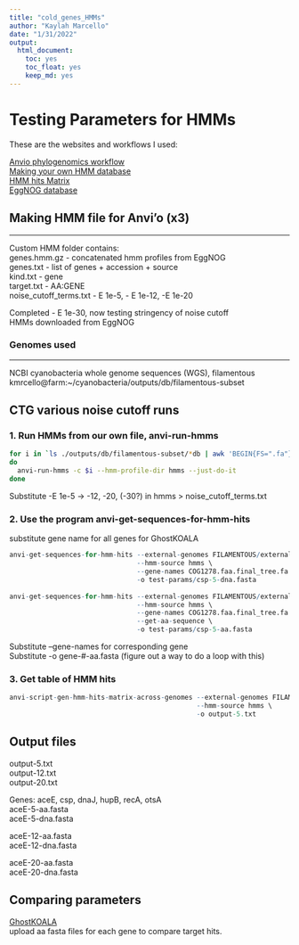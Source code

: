 ```yaml
---
title: "cold_genes_HMMs"
author: "Kaylah Marcello"
date: "1/31/2022"
output:
  html_document:
    toc: yes
    toc_float: yes
    keep_md: yes
---
```


# Testing Parameters for HMMs 

These are the websites and workflows I used:

[Anvio phylogenomics workflow](https://merenlab.org/2017/06/07/phylogenomics/)  
[Making your own HMM database](https://merenlab.org/2016/05/21/archaeal-single-copy-genes/)  
[HMM hits Matrix](https://anvio.org/help/main/programs/anvi-script-gen-hmm-hits-matrix-across-genomes/)  
[EggNOG database](http://eggnog5.embl.de/#/app/results)

## Making HMM file for Anvi'o (x3)
***
Custom HMM folder contains:  
genes.hmm.gz - concatenated hmm profiles from EggNOG  
genes.txt - list of genes + accession + source  
kind.txt - gene  
target.txt - AA:GENE  
noise_cutoff_terms.txt - E 1e-5, - E 1e-12, -E 1e-20  

Completed - E 1e-30, now testing stringency of noise cutoff  
HMMs downloaded from EggNOG  

### Genomes used
***
NCBI cyanobacteria whole genome sequences (WGS), filamentous  
kmrcello@farm:~/cyanobacteria/outputs/db/filamentous-subset  

## CTG various noise cutoff runs

### 1. Run HMMs from our own file, anvi-run-hmms
```bash
for i in `ls ./outputs/db/filamentous-subset/*db | awk 'BEGIN{FS=".fa"}{print $1}'`
do
  anvi-run-hmms -c $i --hmm-profile-dir hmms --just-do-it
done
```  
Substitute -E 1e-5 -> -12, -20, (-30?) in hmms > noise_cutoff_terms.txt  

### 2. Use the program anvi-get-sequences-for-hmm-hits 
substitute gene name for all genes for GhostKOALA
```r
anvi-get-sequences-for-hmm-hits --external-genomes FILAMENTOUS/external-genomes-filamentous-names.tsv \
                                --hmm-source hmms \
                                --gene-names COG1278.faa.final_tree.fa \
                                -o test-params/csp-5-dna.fasta  
  
anvi-get-sequences-for-hmm-hits --external-genomes FILAMENTOUS/external-genomes-filamentous-names.tsv \
                                --hmm-source hmms \
                                --gene-names COG1278.faa.final_tree.fa \
                                --get-aa-sequence \
                                -o test-params/csp-5-aa.fasta  
```  
Substitute --gene-names for corresponding gene  
Substitute -o gene-#-aa.fasta 
(figure out a way to do a loop with this)

### 3. Get table of HMM hits
```r
anvi-script-gen-hmm-hits-matrix-across-genomes --external-genomes FILAMENTOUS/external-genomes-filamentous-names.tsv \
                                               --hmm-source hmms \
                                               -o output-5.txt
```

## Output files
output-5.txt  
output-12.txt  
output-20.txt  

Genes: aceE, csp, dnaJ, hupB, recA, otsA  
aceE-5-aa.fasta  
aceE-5-dna.fasta  

aceE-12-aa.fasta  
aceE-12-dna.fasta  

aceE-20-aa.fasta  
aceE-20-dna.fasta  

## Comparing parameters
[GhostKOALA](https://www.kegg.jp/ghostkoala/)  
upload aa fasta files for each gene to compare target hits.
